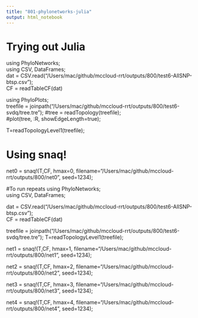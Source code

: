 ```yaml
---
title: "801-phylonetworks-julia"
output: html_notebook
---
```


# Trying out Julia

using PhyloNetworks;    
using CSV, DataFrames;     
dat = CSV.read("/Users/mac/github/mccloud-rrt/outputs/800/test6-AllSNP-btsp.csv");    
CF = readTableCF(dat)

using PhyloPlots;    
treefile = joinpath("/Users/mac/github/mccloud-rrt/outputs/800/test6-svdq/tree.tre");
#tree = readTopology(treefile);     
#plot(tree, :R, showEdgeLength=true);

T=readTopologyLevel1(treefile);    

# Using snaq!
net0 = snaq!(T,CF, hmax=0, filename="/Users/mac/github/mccloud-rrt/outputs/800/net0", seed=1234);      

#To run repeats
using PhyloNetworks;    
using CSV, DataFrames;     

dat = CSV.read("/Users/mac/github/mccloud-rrt/outputs/800/test6-AllSNP-btsp.csv");    
CF = readTableCF(dat)

treefile = joinpath("/Users/mac/github/mccloud-rrt/outputs/800/test6-svdq/tree.tre");
T=readTopologyLevel1(treefile);    

net1 = snaq!(T,CF, hmax=1, filename="/Users/mac/github/mccloud-rrt/outputs/800/net1", seed=1234);  

net2 = snaq!(T,CF, hmax=2, filename="/Users/mac/github/mccloud-rrt/outputs/800/net2", seed=1234);      

net3 = snaq!(T,CF, hmax=3, filename="/Users/mac/github/mccloud-rrt/outputs/800/net3", seed=1234);      

net4 = snaq!(T,CF, hmax=4, filename="/Users/mac/github/mccloud-rrt/outputs/800/net4", seed=1234);      